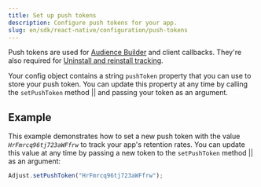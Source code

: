 ```yaml
---
title: Set up push tokens
description: Configure push tokens for your app.
slug: en/sdk/react-native/configuration/push-tokens
---
```



Push tokens are used for [Audience Builder](https://help.adjust.com/en/article/audience-builder) and client callbacks. They're also required for [Uninstall and reinstall tracking](https://help.adjust.com/en/article/uninstalls-reinstalls).

Your config object contains a string `pushToken` property that you can use to store your push token. You can update this property at any time by calling the <Tooltip>`setPushToken` method || <SetPushTokenSig /></Tooltip> and passing your token as an argument.

<SetPushToken />

## Example

This example demonstrates how to set a new push token with the value _`HrFmrcq96tj723aWFfrw`_ to track your app's retention rates. You can update this value at any time by passing a new token to the <Tooltip>`setPushToken` method || <SetPushTokenSig /></Tooltip> as an argument:

```jsx '"HrFmrcq96tj723aWFfrw"'
Adjust.setPushToken("HrFmrcq96tj723aWFfrw");
```
